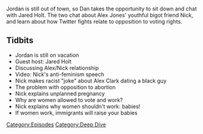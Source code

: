 {{DEFAULTSORT:
    #_EPISODE_0582:Chattin' With Jared
}}{{Episode
    | title           = Chattin' With Jared
    | caption         = Listen to this episode on [https://knowledgefight.libsyn.com/582-chattin-with-jared Libsyn] [https://open.spotify.com/episode/4j3yWexZ5aPmtl8IEwlAK1 Spotify], Read the [[Transcript/582: Chattin' With Jared|Unofficial Transcript]], View discussion on [https://reddit.com/ow6jo8 Reddit]
    | episodeNumber   = 582
    | length          = 01:14:36
    | airDate         = August 2, 2021
    | episodeType     = [[:Category:Deep Dive|Deep Dive]]
    | appearance      = [[Jared Holt]], [[Nick Fuentes]], [[Alex Clark]]
    | previousEpisode = [[581: June 3, 2003]]
    | nextEpisode     = [[583: August 1, 2021]]
}}

{{Stub}}

Jordan is still out of town, so Dan takes the opportunity to sit down and chat with Jared Holt.  The two chat about Alex Jones' youthful bigot friend Nick, and learn about how Twitter fights relate to opposition to voting rights.

==Tidbits==

*Jordan is still on vacation
*Guest host: Jared Holt
*Discussing Alex/Nick relationship
*Video: Nick's anti-feminism speech
*Nick makes racist "joke" about Alex Clark dating a black guy
*The problem with opposition to abortion
*Nick explains unplanned pregnancy
*Why are women allowed to vote and work?
*Nick explains why women shouldn't work: babies!
*If women work, immigrants will raise your babies

[[Category:Episodes]]
[[Category:Deep Dive]]
